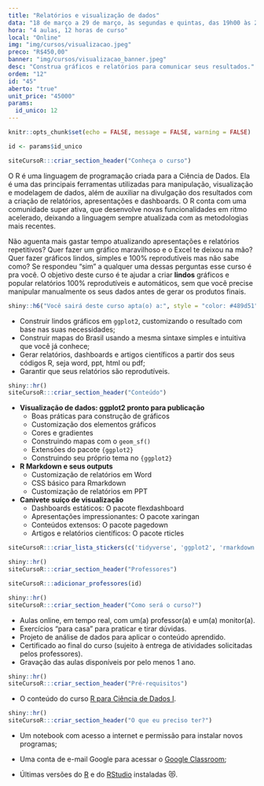 ```yaml
---
title: "Relatórios e visualização de dados"
data: "18 de março a 29 de março, às segundas e quintas, das 19h00 às 22h00"
hora: "4 aulas, 12 horas de curso"
local: "Online"
img: "img/cursos/visualizacao.jpeg"
preco: "R$450,00"
banner: "img/cursos/visualizacao_banner.jpeg"
desc: "Construa gráficos e relatórios para comunicar seus resultados."
ordem: "12"
id: "45"
aberto: "true"
unit_price: "45000"
params:
  id_unico: 12
---
```



```r
knitr::opts_chunk$set(echo = FALSE, message = FALSE, warning = FALSE)

id <- params$id_unico
```

```r
siteCursoR:::criar_section_header("Conheça o curso")
```

O R é uma linguagem de programação criada para a Ciência de Dados. Ela é uma das principais ferramentas utilizadas para manipulação, visualização e modelagem de dados, além de auxiliar na divulgação dos resultados com a criação de relatórios, apresentações e dashboards. O R conta com uma comunidade super ativa, que desenvolve novas funcionalidades em ritmo acelerado, deixando a linguagem sempre atualizada com as metodologias mais recentes.

Não aguenta mais gastar tempo atualizando apresentações e relatórios repetitivos? Quer fazer um gráfico maravilhoso e o Excel te deixou na mão? Quer fazer gráficos lindos, simples e 100% reprodutíveis mas não sabe como? Se respondeu "sim" a qualquer uma dessas perguntas esse curso é pra você.
O objetivo deste curso é te ajudar a criar **lindos** gráficos e popular relatórios 100% reprodutíveis e automáticos,
sem que você precise manipular manualmente os seus dados antes de gerar os produtos finais.

```r
shiny::h6("Você sairá deste curso apta(o) a:", style = "color: #489d51")
```


::: {.voce-saira}
- Construir lindos gráficos em `ggplot2`, customizando o resultado com base nas suas necessidades;
- Construir mapas do Brasil usando a mesma sintaxe simples e intuitiva que você já conhece;
- Gerar relatórios, dashboards e artigos científicos a partir dos seus códigos R, seja word, ppt, html ou pdf;
- Garantir que seus relatórios são reprodutíveis.
:::


```r
shiny::hr()
siteCursoR:::criar_section_header("Conteúdo")
```

::: {.row}

:::: {.column-esq}
- **Visualização de dados: ggplot2 pronto para publicação**
  - Boas práticas para construção de gráficos
  - Customização dos elementos gráficos
  - Cores e gradientes
  - Construindo mapas com o `geom_sf()`
  - Extensões do pacote `{ggplot2}`
  - Construindo seu próprio tema no `{ggplot2}`
- **R Markdown e seus outputs**
  - Customização de relatórios em Word
  - CSS básico para Rmarkdown
  - Customização de relatórios em PPT
- **Canivete suíço de visualização**
  - Dashboards estáticos: O pacote flexdashboard
  - Apresentações impressionantes: O pacote xaringan
  - Conteúdos extensos: O pacote pagedown
  - Artigos e relatórios científicos: O pacote rticles
::::

:::: {.column-dir}

::::: {.row .justify-content-center}
```r
siteCursoR:::criar_lista_stickers(c('tidyverse', 'ggplot2', 'rmarkdown'))
```
:::::

:::: 

:::


```r
shiny::hr()
siteCursoR:::criar_section_header("Professores")
```

```r
siteCursoR:::adicionar_professores(id)
```

```r
shiny::hr()
siteCursoR:::criar_section_header("Como será o curso?")
```

- Aulas online, em tempo real, com um(a) professor(a) e um(a) monitor(a). 
- Exercícios "para casa" para praticar e tirar dúvidas.
- Projeto de análise de dados para aplicar o conteúdo aprendido.
- Certificado ao final do curso (sujeito à entrega de atividades solicitadas pelos professores).
- Gravação das aulas disponíveis por pelo menos 1 ano.

```r
shiny::hr()
siteCursoR:::criar_section_header("Pré-requisitos") 
```

- O conteúdo do curso [R para Ciência de Dados I](https://www.curso-r.com/cursos/r4ds-1/).

```r
shiny::hr()
siteCursoR:::criar_section_header("O que eu preciso ter?")
```

- Um notebook com acesso a internet e permissão para instalar novos programas;

- Uma conta de e-mail Google para acessar o [Google Classroom](https://classroom.google.com/);

-  Últimas versões do [R](https://cran.r-project.org/) e do [RStudio](https://www.rstudio.com/products/rstudio/download/) instaladas &#128571;.
